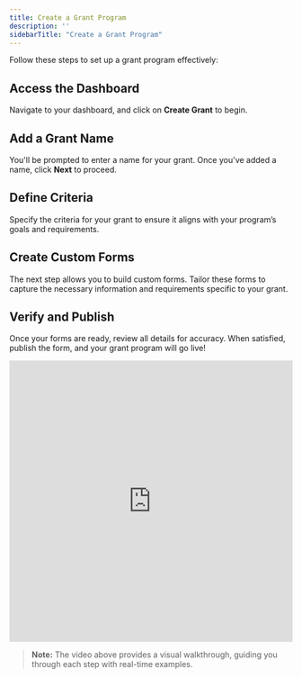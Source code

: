 ```yaml
---
title: Create a Grant Program
description: ''
sidebarTitle: "Create a Grant Program"
---
```

Follow these steps to set up a grant program effectively:

## **Access the Dashboard**
   Navigate to your dashboard, and click on **Create Grant** to begin.

## **Add a Grant Name**
   You'll be prompted to enter a name for your grant. Once you've added a name, click **Next** to proceed.

## **Define Criteria**
   Specify the criteria for your grant to ensure it aligns with your program’s goals and requirements.

## **Create Custom Forms**
   The next step allows you to build custom forms. Tailor these forms to capture the necessary information and requirements specific to your grant.

## **Verify and Publish**
   Once your forms are ready, review all details for accuracy. When satisfied, publish the form, and your grant program will go live!

<iframe width="100%" height="500" src="https://www.loom.com/embed/b12b4ac3dd6d46929d48ae0d4be982db?sid=c3610248-2104-4c0b-8f93-b6e70e31a7ba" frameborder="0" allowfullscreen></iframe>


> **Note:** The video above provides a visual walkthrough, guiding you through each step with real-time examples.
